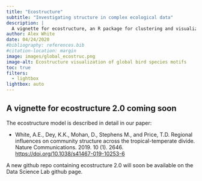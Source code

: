 ```yaml
---
title: "Ecostructure"
subtitle: "Investigating structure in complex ecological data"
description: |
  A vignette for ecostructure, an R package for clustering and visualization of ecological strucutre across local, regional, phylogenetic, and functional axes of assemblage diversity.  
author: Alex White
date: 04/24/2020
#bibliography: references.bib
#citation-location: margin
image: images/global_ecostruc.png
image-alt: Ecostructure visualization of global bird species motifs
toc: true
filters:
  - lightbox
lightbox: auto
---
```


## A vignette for ecostructure 2.0 coming soon

The ecostructure model is described in detail in our paper:  

* White, A.E., Dey, K.K., Mohan, D., Stephens M., and Price, T.D. Regional influences on community structure across the tropical-temperate divide. Nature Communications. 2019. 10 (1). 2646. [https://doi.org/10.1038/s41467-019-10253-6](https://doi.org/10.1038/s41467-019-10253-6)

A new github repo containing ecostructure 2.0 will soon be available on the Data Science Lab github page. 